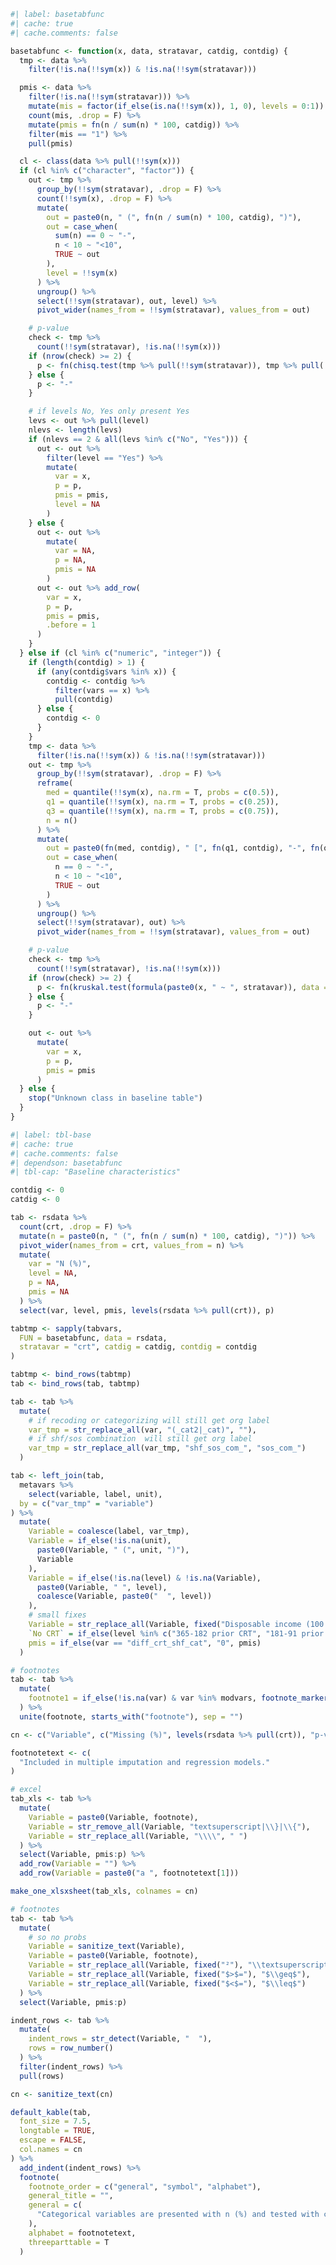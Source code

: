 ```r
#| label: basetabfunc
#| cache: true
#| cache.comments: false

basetabfunc <- function(x, data, stratavar, catdig, contdig) {
  tmp <- data %>%
    filter(!is.na(!!sym(x)) & !is.na(!!sym(stratavar)))

  pmis <- data %>%
    filter(!is.na(!!sym(stratavar))) %>%
    mutate(mis = factor(if_else(is.na(!!sym(x)), 1, 0), levels = 0:1)) %>%
    count(mis, .drop = F) %>%
    mutate(pmis = fn(n / sum(n) * 100, catdig)) %>%
    filter(mis == "1") %>%
    pull(pmis)

  cl <- class(data %>% pull(!!sym(x)))
  if (cl %in% c("character", "factor")) {
    out <- tmp %>%
      group_by(!!sym(stratavar), .drop = F) %>%
      count(!!sym(x), .drop = F) %>%
      mutate(
        out = paste0(n, " (", fn(n / sum(n) * 100, catdig), ")"),
        out = case_when(
          sum(n) == 0 ~ "-",
          n < 10 ~ "<10",
          TRUE ~ out
        ),
        level = !!sym(x)
      ) %>%
      ungroup() %>%
      select(!!sym(stratavar), out, level) %>%
      pivot_wider(names_from = !!sym(stratavar), values_from = out)

    # p-value
    check <- tmp %>%
      count(!!sym(stratavar), !is.na(!!sym(x)))
    if (nrow(check) >= 2) {
      p <- fn(chisq.test(tmp %>% pull(!!sym(stratavar)), tmp %>% pull(!!sym(x)))$p.value, p = T, dig = 3)
    } else {
      p <- "-"
    }

    # if levels No, Yes only present Yes
    levs <- out %>% pull(level)
    nlevs <- length(levs)
    if (nlevs == 2 & all(levs %in% c("No", "Yes"))) {
      out <- out %>%
        filter(level == "Yes") %>%
        mutate(
          var = x,
          p = p,
          pmis = pmis,
          level = NA
        )
    } else {
      out <- out %>%
        mutate(
          var = NA,
          p = NA,
          pmis = NA
        )
      out <- out %>% add_row(
        var = x,
        p = p,
        pmis = pmis,
        .before = 1
      )
    }
  } else if (cl %in% c("numeric", "integer")) {
    if (length(contdig) > 1) {
      if (any(contdig$vars %in% x)) {
        contdig <- contdig %>%
          filter(vars == x) %>%
          pull(contdig)
      } else {
        contdig <- 0
      }
    }
    tmp <- data %>%
      filter(!is.na(!!sym(x)) & !is.na(!!sym(stratavar)))
    out <- tmp %>%
      group_by(!!sym(stratavar), .drop = F) %>%
      reframe(
        med = quantile(!!sym(x), na.rm = T, probs = c(0.5)),
        q1 = quantile(!!sym(x), na.rm = T, probs = c(0.25)),
        q3 = quantile(!!sym(x), na.rm = T, probs = c(0.75)),
        n = n()
      ) %>%
      mutate(
        out = paste0(fn(med, contdig), " [", fn(q1, contdig), "-", fn(q3, contdig), "]"),
        out = case_when(
          n == 0 ~ "-",
          n < 10 ~ "<10",
          TRUE ~ out
        )
      ) %>%
      ungroup() %>%
      select(!!sym(stratavar), out) %>%
      pivot_wider(names_from = !!sym(stratavar), values_from = out)

    # p-value
    check <- tmp %>%
      count(!!sym(stratavar), !is.na(!!sym(x)))
    if (nrow(check) >= 2) {
      p <- fn(kruskal.test(formula(paste0(x, " ~ ", stratavar)), data = tmp)$p.value, p = T, dig = 3)
    } else {
      p <- "-"
    }

    out <- out %>%
      mutate(
        var = x,
        p = p,
        pmis = pmis
      )
  } else {
    stop("Unknown class in baseline table")
  }
}
```

```r
#| label: tbl-base
#| cache: true
#| cache.comments: false
#| dependson: basetabfunc
#| tbl-cap: "Baseline characteristics"

contdig <- 0
catdig <- 0

tab <- rsdata %>%
  count(crt, .drop = F) %>%
  mutate(n = paste0(n, " (", fn(n / sum(n) * 100, catdig), ")")) %>%
  pivot_wider(names_from = crt, values_from = n) %>%
  mutate(
    var = "N (%)",
    level = NA,
    p = NA,
    pmis = NA
  ) %>%
  select(var, level, pmis, levels(rsdata %>% pull(crt)), p)

tabtmp <- sapply(tabvars,
  FUN = basetabfunc, data = rsdata,
  stratavar = "crt", catdig = catdig, contdig = contdig
)

tabtmp <- bind_rows(tabtmp)
tab <- bind_rows(tab, tabtmp)

tab <- tab %>%
  mutate(
    # if recoding or categorizing will still get org label
    var_tmp = str_replace_all(var, "(_cat2|_cat)", ""),
    # if shf/sos combination  will still get org label
    var_tmp = str_replace_all(var_tmp, "shf_sos_com_", "sos_com_")
  )

tab <- left_join(tab,
  metavars %>%
    select(variable, label, unit),
  by = c("var_tmp" = "variable")
) %>%
  mutate(
    Variable = coalesce(label, var_tmp),
    Variable = if_else(!is.na(unit),
      paste0(Variable, " (", unit, ")"),
      Variable
    ),
    Variable = if_else(!is.na(level) & !is.na(Variable),
      paste0(Variable, " ", level),
      coalesce(Variable, paste0("  ", level))
    ),
    # small fixes
    Variable = str_replace_all(Variable, fixed("Disposable income (100 SEK)"), "Income"),
    `No CRT` = if_else(level %in% c("365-182 prior CRT", "181-91 prior CRT", "90-0 prior CRT", "1-30 after CRT"), "-", `No CRT`),
    pmis = if_else(var == "diff_crt_shf_cat", "0", pmis)
  )

# footnotes
tab <- tab %>%
  mutate(
    footnote1 = if_else(!is.na(var) & var %in% modvars, footnote_marker_alphabet(1, format = "latex"), "")
  ) %>%
  unite(footnote, starts_with("footnote"), sep = "")

cn <- c("Variable", c("Missing (%)", levels(rsdata %>% pull(crt)), "p-value"))

footnotetext <- c(
  "Included in multiple imputation and regression models."
)

# excel
tab_xls <- tab %>%
  mutate(
    Variable = paste0(Variable, footnote),
    Variable = str_remove_all(Variable, "textsuperscript|\\}|\\{"),
    Variable = str_replace_all(Variable, "\\\\", " ")
  ) %>%
  select(Variable, pmis:p) %>%
  add_row(Variable = "") %>%
  add_row(Variable = paste0("a ", footnotetext[1]))

make_one_xlsxsheet(tab_xls, colnames = cn)

# footnotes
tab <- tab %>%
  mutate(
    # so no probs
    Variable = sanitize_text(Variable),
    Variable = paste0(Variable, footnote),
    Variable = str_replace_all(Variable, fixed("²"), "\\textsuperscript{2}"),
    Variable = str_replace_all(Variable, fixed("$>$="), "$\\geq$"),
    Variable = str_replace_all(Variable, fixed("$<$="), "$\\leq$")
  ) %>%
  select(Variable, pmis:p)

indent_rows <- tab %>%
  mutate(
    indent_rows = str_detect(Variable, "  "),
    rows = row_number()
  ) %>%
  filter(indent_rows) %>%
  pull(rows)

cn <- sanitize_text(cn)

default_kable(tab,
  font_size = 7.5,
  longtable = TRUE,
  escape = FALSE,
  col.names = cn
) %>%
  add_indent(indent_rows) %>%
  footnote(
    footnote_order = c("general", "symbol", "alphabet"),
    general_title = "",
    general = c(
      "Categorical variables are presented with n (%) and tested with chi-square test and continuous variables with median [q1-q3] and tested with Kruskal-Wallis test."
    ),
    alphabet = footnotetext,
    threeparttable = T
  )
```
